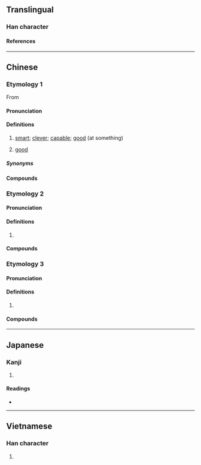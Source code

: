 {{also|加|另}}
{{character info/new}}
==Translingual==

===Han character===
{{Han char|rn=30|rad=口|as=02|sn=5|four=64027|canj=RKS,XRKS|ids=⿰口力}}

====References====
{{Han ref|kx=0174.091|dkj=03269|hdz=10575.010|uh=53FB}}

----

==Chinese==

===Etymology 1===
From {{zh-l|*㔹}}
{{zh-forms|alt=㔹,嚦,𥌮,𢤩}}

====Pronunciation====
{{zh-pron
|c=lek1
|c-t=liak2
|h=gd=liag6/lag6
|mn-t=lêh4
|cat=a
}}

====Definitions====
{{zh-hanzi}}

# {{lb|zh|Cantonese|Hakka|Teochew}} [[smart]]; [[clever]]; [[capable]]; [[good]] (at something)
#: {{zh-x|佢 好 叻{lek1} 㗎。|He/she is really '''smart'''.|C}}
#: {{zh-x|佢 唱歌 好 叻{lek1} 㗎。|He/she is '''good''' at singing.|C}}
# {{lb|zh|Teochew}} [[good]]

=====Synonyms=====
{{zh-dial|聰明}}

====Compounds====
{{zh-der|叻仔|叻女|精叻|叻唔切|認叻|讕叻}}

===Etymology 2===
{{zh-forms}}

====Pronunciation====
{{zh-pron
|m=lè,lì
|c=lik1,lak6
|mn=la̍t
|mn-t=lag8
|mc=
|oc=
|ma=
|cat=pn
}}

====Definitions====
{{zh-hanzi}}

# {{zh-short|石叻|[[Singapore]]}}

====Compounds====
{{zh-der|叻埠|叻幣|石叻}}

===Etymology 3===
{{zh-forms}}

====Pronunciation====
{{zh-pron
|m=lè
|c=lik1,lak6
|cat=
}}

====Definitions====
{{zh-hanzi}}

# {{n-g|Used in phonetic translations.}}

====Compounds====
{{zh-der|呵叻|叻㗎|叻沙}}

----

==Japanese==

===Kanji===
{{ja-kanji|grade=|rs=口02}}

# {{defn|lang=ja|sort=口02}}

====Readings====
* {{ja-readings|on=[[ろく]] (roku), [[りょく]] (ryoku)|kun=}}

----

==Vietnamese==

===Han character===
{{vi-hantu|sựt|rs=口02}}

# {{defn|lang=vi|sort=口02}}